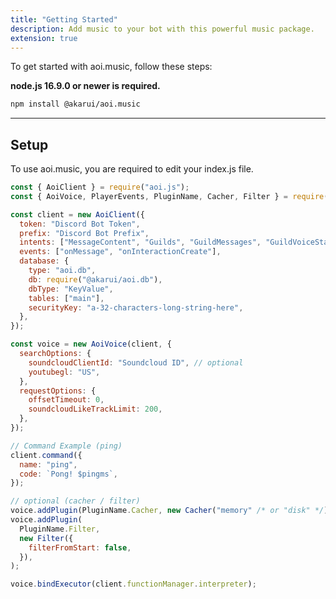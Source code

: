 ```yaml
---
title: "Getting Started"
description: Add music to your bot with this powerful music package.
extension: true
---
```


To get started with aoi.music, follow these steps:

**node.js 16.9.0 or newer is required.**


```sh npm2yarn
npm install @akarui/aoi.music
```

---

## Setup

To use aoi.music, you are required to edit your index.js file.

```javascript
const { AoiClient } = require("aoi.js");
const { AoiVoice, PlayerEvents, PluginName, Cacher, Filter } = require("@akarui/aoi.music");

const client = new AoiClient({
  token: "Discord Bot Token",
  prefix: "Discord Bot Prefix",
  intents: ["MessageContent", "Guilds", "GuildMessages", "GuildVoiceStates"],
  events: ["onMessage", "onInteractionCreate"],
  database: {
    type: "aoi.db",
    db: require("@akarui/aoi.db"),
    dbType: "KeyValue",
    tables: ["main"],
    securityKey: "a-32-characters-long-string-here",
  },
});

const voice = new AoiVoice(client, {
  searchOptions: {
    soundcloudClientId: "Soundcloud ID", // optional
    youtubegl: "US",
  },
  requestOptions: {
    offsetTimeout: 0,
    soundcloudLikeTrackLimit: 200,
  },
});

// Command Example (ping)
client.command({
  name: "ping",
  code: `Pong! $pingms`,
});

// optional (cacher / filter)
voice.addPlugin(PluginName.Cacher, new Cacher("memory" /* or "disk" */));
voice.addPlugin(
  PluginName.Filter,
  new Filter({
    filterFromStart: false,
  }),
);

voice.bindExecutor(client.functionManager.interpreter);
```
